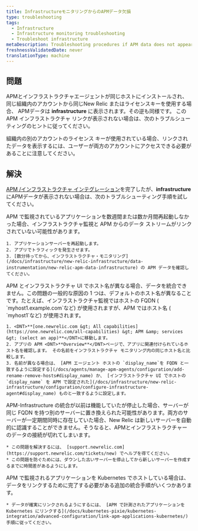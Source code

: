 ```yaml
---
title: InfrastructureモニタリングからのAPMデータ欠損
type: troubleshooting
tags:
  - Infrastructure
  - Infrastructure monitoring troubleshooting
  - Troubleshoot infrastructure
metaDescription: Troubleshooting procedures if APM data does not appear in your infrastructure monitoring UI in New Relic.
freshnessValidatedDate: never
translationType: machine
---
```


## 問題

APMとインフラストラクチャエージェントが同じホストにインストールされ、同じ組織内のアカウントから同じNew Relic <InlinePopover type="licenseKey" />またはライセンスキーを使用する場合、 APMデータは <DNT>**infrastructure**</DNT> に表示されます。その逆も同様です。 この APM インフラストラクチャ リンクが表示されない場合は、次のトラブルシューティングのヒントに従ってください。

組織内の別のアカウントのライセンス キーが使用されている場合、リンクされたデータを表示するには、ユーザーが両方のアカウントにアクセスできる必要があることに注意してください。

## 解決

[APM /インフラストラクチャ インテグレーション](/docs/infrastructure/new-relic-infrastructure/data-instrumentation/new-relic-apm-data-infrastructure)を完了したが、<DNT>**infrastructure**</DNT> にAPMデータが表示されない場合は、次のトラブルシューティング手順を試してください。

<CollapserGroup>
  <Collapser id="restart-app-server" title="アプリサーバーを再起動します。">
    APM で監視されているアプリケーションを数週間または数か月間再起動しなかった場合、インフラストラクチャ監視と APM からのデータ ストリームがリンクされていない可能性があります。

    1. アプリケーションサーバーを再起動します。
    2. アプリでトラフィックを発生させます。
    3. [数分待ってから、インフラストラクチャ・モニタリング](/docs/infrastructure/new-relic-infrastructure/data-instrumentation/new-relic-apm-data-infrastructure) の APM データを確認してください。
  </Collapser>

  <Collapser id="hostnames" title="APM とインフラストラクチャ UI でホスト名が同じであることを確認してください。">
    APM とインフラストラクチャ UI でホスト名が異なる場合、データを統合できません。この問題の一般的な原因の 1 つは、デフォルトのホスト名が異なることです。たとえば、インフラストラクチャ監視ではホストの FQDN ( `myhost1.example.com`など) が使用されますが、APM ではホスト名 ( `myhost1`など) が使用されます。

    1. <DNT>**[one.newrelic.com &gt; All capabilities](https://one.newrelic.com/all-capabilities) &gt; APM &amp; services &gt; (select an app)**</DNT>に移動します。
    2. アプリの APM <DNT>**Overview**</DNT>ページで、アプリに関連付けられているホスト名を確認します。 その名前をインフラストラクチャ モニタリング内の同じホスト名と比較します。
    3. 名前が異なる場合は、 [APM エージェント ホストの `display_name`を FQDN と一致するように設定する](/docs/agents/manage-apm-agents/configuration/add-rename-remove-hosts#display_name) か、 [インフラストラクチャ UI でホストの `display_name` を APM で設定された](/docs/infrastructure/new-relic-infrastructure/configuration/configure-infrastructure-agent#display_name) ものと一致するように設定します。
  </Collapser>

  <Collapser id="gap-fqdn-issue" title="交換用ホストのFQDN認識の問題を確認してください。">
    APM-Infrastructure の統合が以前は機能していたが停止した場合、サーバーが同じ FQDN を持つ別のサーバーに置き換えられた可能性があります。両方のサーバーが一定期間同時に存在していた場合、New Relic は新しいサーバーを自動的に認識することができません。そうなると、APMとインフラストラクチャーのデータの接続が切れてしまいます。

    * この問題を解決するには、 [support.newrelic.com](https://support.newrelic.com/tickets/new) でヘルプを得てください。
    * この問題を防ぐためには、ダウンした古いサーバーを停止してから新しいサーバーを作成するまでに時間差があるようにします。
  </Collapser>

  <Collapser id="gap-fqdn-issue" title="Kubernetes の統合手順が完了していることを確認します。">
    APM で監視されるアプリケーションを Kubernetes でホストしている場合は、データをリンクするために完了する必要がある追加の統合手順がいくつかあります。

    * データが確実にリンクされるようにするには、 [APM で計測されたアプリケーションを Kubernetes にリンクする](/docs/kubernetes-pixie/kubernetes-integration/advanced-configuration/link-apm-applications-kubernetes/)手順に従ってください。
  </Collapser>
</CollapserGroup>